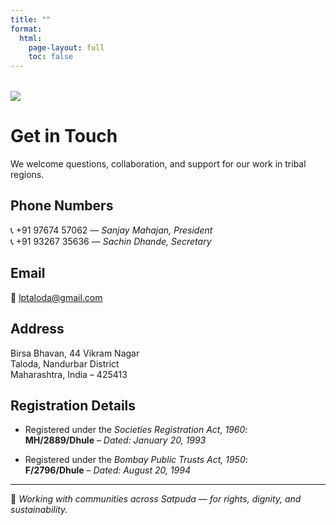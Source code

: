 ---
title: ""
format:
  html:
    page-layout: full
    toc: false
---

<img src="satpura hills.jpg" style="max-width: 100%; height: auto; display: block; margin: 2rem auto;" />

# Get in Touch

We welcome questions, collaboration, and support for our work in tribal regions.

## Phone Numbers

📞 +91 97674 57062 — *Sanjay Mahajan, President*  
📞 +91 93267 35636 — *Sachin Dhande, Secretary*

## Email

📧 [lptaloda@gmail.com](mailto:lptaloda@gmail.com)

## Address

Birsa Bhavan, 44 Vikram Nagar  
Taloda, Nandurbar District  
Maharashtra, India – 425413

## Registration Details

- Registered under the *Societies Registration Act, 1960*:  
  **MH/2889/Dhule** – *Dated: January 20, 1993*

- Registered under the *Bombay Public Trusts Act, 1950*:  
  **F/2796/Dhule** – *Dated: August 20, 1994*

---

🌿 *Working with communities across Satpuda — for rights, dignity, and sustainability.*
